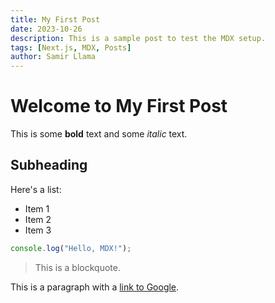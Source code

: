 ```yaml
---
title: My First Post
date: 2023-10-26
description: This is a sample post to test the MDX setup.
tags: [Next.js, MDX, Posts]
author: Samir Llama
---
```


# Welcome to My First Post

This is some **bold** text and some *italic* text.

## Subheading

Here's a list:

*   Item 1
*   Item 2
*   Item 3

```javascript
console.log("Hello, MDX!");
```

> This is a blockquote.

This is a paragraph with a [link to Google](https://www.google.com).
